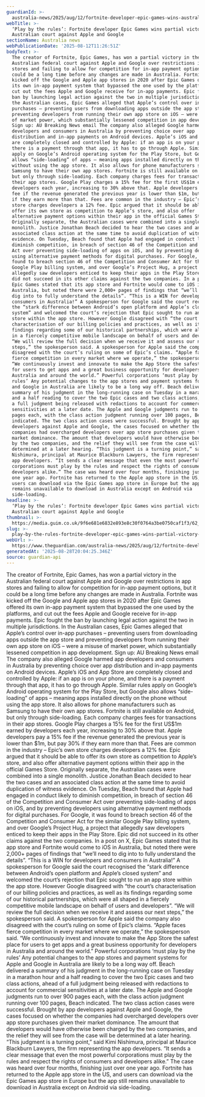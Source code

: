```yaml
---
guardianId: >-
  australia-news/2025/aug/12/fortnite-developer-epic-games-wins-australian-federal-court-apple-google
webTitle: >-
  ‘Play by the rules’: Fortnite developer Epic Games wins partial victory in
  Australian court against Apple and Google
sectionName: Australia news
webPublicationDate: '2025-08-12T11:26:51Z'
bodyText: >-
  The creator of Fortnite, Epic Games, has won a partial victory in the
  Australian federal court against Apple and Google over restrictions in app
  stores and failing to allow for competition for in-app payment options, but it
  could be a long time before any changes are made in Australia. Fortnite was
  kicked off the Google and Apple app stores in 2020 after Epic Games offered
  its own in-app payment system that bypassed the one used by the platforms, and
  cut out the fees Apple and Google receive for in-app payments. Epic fought the
  ban by launching legal action against the two in multiple jurisdictions. In
  the Australian cases, Epic Games alleged that Apple’s control over in-app
  purchases – preventing users from downloading apps outside the app store and
  preventing developers from running their own app store on iOS – were a misuse
  of market power, which substantially lessened competition in app development.
  Sign up: AU Breaking News email The company also alleged Google harmed app
  developers and consumers in Australia by preventing choice over app
  distribution and in-app payments on Android devices. Apple’s iOS and App Store
  are completely closed and controlled by Apple: if an app is on your phone, and
  there is a payment through that app, it has to go through Apple. Similar rules
  apply on Google’s Android operating system for the Play Store, but Google also
  allows “side-loading” of apps – meaning apps installed directly on the phone
  without using the app store. It also allows for phone manufacturers such as
  Samsung to have their own app stores. Fortnite is still available on Android,
  but only through side-loading. Each company charges fees for transactions in
  their app stores. Google Play charges a 15% fee for the first US$1m earned by
  developers each year, increasing to 30% above that. Apple developers pay a 15%
  fee if the revenue generated the previous year is lower than $1m, but pay 30%
  if they earn more than that. Fees are common in the industry – Epic’s own
  store charges developers a 12% fee. Epic argued that it should be able to
  offer its own store as competition to Apple’s store, and also offer
  alternative payment options within their app in the official Games Store.
  Originally separate, the Australian cases were combined into a single
  monolith. Justice Jonathan Beach decided to hear the two cases and an
  associated class action at the same time to avoid duplication of witness
  evidence. On Tuesday, Beach found that Apple had engaged in conduct likely to
  diminish competition, in breach of section 46 of the Competition and Consumer
  Act over preventing side-loading of apps on iOS, and by preventing developers
  using alternative payment methods for digital purchases. For Google, it was
  found to breach section 46 of the Competition and Consumer Act for the similar
  Google Play billing system, and over Google’s Project Hug, a project that
  allegedly saw developers enticed to keep their apps in the Play Store. Epic
  did not succeed in its other claims against the two companies. In a post on X,
  Epic Games stated that its app store and Fortnite would come to iOS in
  Australia, but noted there were 2,000+ pages of findings that “we’ll need to
  dig into to fully understand the details”. “This is a WIN for developers and
  consumers in Australia!” A spokesperson for Google said the court recognised
  the “stark difference between Android’s open platform and Apple’s closed
  system” and welcomed the court’s rejection that Epic sought to run an app
  store within the app store. However Google disagreed with “the court’s
  characterisation of our billing policies and practices, as well as its
  findings regarding some of our historical partnerships, which were all shaped
  in a fiercely competitive mobile landscape on behalf of users and developers”.
  “We will review the full decision when we receive it and assess our next
  steps,” the spokesperson said. A spokesperson for Apple said the company also
  disagreed with the court’s ruling on some of Epic’s claims. “Apple faces
  fierce competition in every market where we operate,” the spokesperson said.
  “We continuously invest and innovate to make the App Store the safest place
  for users to get apps and a great business opportunity for developers in
  Australia and around the world.” Powerful corporations ‘must play by the
  rules’ Any potential changes to the app stores and payment systems for Apple
  and Google in Australia are likely to be a long way off. Beach delivered a
  summary of his judgment in the long-running case on Tuesday in a marathon hour
  and a half reading to cover the two Epic cases and two class actions, ahead of
  a full judgment being released with redactions to account for commercial
  sensitivities at a later date. The Apple and Google judgments run to over 900
  pages each, with the class action judgment running over 100 pages, Beach
  indicated. The two class action cases were successful. Brought by app
  developers against Apple and Google, the cases focused on whether the
  companies had overcharged developers over app store purchases given their
  market dominance. The amount that developers would have otherwise been charged
  by the two companies, and the relief they will see from the case will be
  determined at a later hearing. “This judgment is a turning point,” said Kimi
  Nishimura, principal at Maurice Blackburn Lawyers, the firm representing the
  app developers. “It sends a clear message that even the most powerful
  corporations must play by the rules and respect the rights of consumers and
  developers alike.” The case was heard over four months, finishing just over
  one year ago. Fortnite has returned to the Apple app store in the US, and
  users can download via the Epic Games app store in Europe but the app still
  remains unavailable to download in Australia except on Android via
  side-loading.
headline: >-
  ‘Play by the rules’: Fortnite developer Epic Games wins partial victory in
  Australian court against Apple and Google
thumbnail: >-
  https://media.guim.co.uk/9f6e681e6832e893e8c30f0764a3be0750caf1f3/62_0_3750_3000/500.jpg
slug: >-
  play-by-the-rules-fortnite-developer-epic-games-wins-partial-victory-in-australian-court-against-apple-and-google
webUrl: >-
  https://www.theguardian.com/australia-news/2025/aug/12/fortnite-developer-epic-games-wins-australian-federal-court-apple-google
generatedAt: '2025-08-28T20:04:25.346Z'
source: guardian-api
---
```

The creator of Fortnite, Epic Games, has won a partial victory in the Australian federal court against Apple and Google over restrictions in app stores and failing to allow for competition for in-app payment options, but it could be a long time before any changes are made in Australia. Fortnite was kicked off the Google and Apple app stores in 2020 after Epic Games offered its own in-app payment system that bypassed the one used by the platforms, and cut out the fees Apple and Google receive for in-app payments. Epic fought the ban by launching legal action against the two in multiple jurisdictions. In the Australian cases, Epic Games alleged that Apple’s control over in-app purchases – preventing users from downloading apps outside the app store and preventing developers from running their own app store on iOS – were a misuse of market power, which substantially lessened competition in app development. Sign up: AU Breaking News email The company also alleged Google harmed app developers and consumers in Australia by preventing choice over app distribution and in-app payments on Android devices. Apple’s iOS and App Store are completely closed and controlled by Apple: if an app is on your phone, and there is a payment through that app, it has to go through Apple. Similar rules apply on Google’s Android operating system for the Play Store, but Google also allows “side-loading” of apps – meaning apps installed directly on the phone without using the app store. It also allows for phone manufacturers such as Samsung to have their own app stores. Fortnite is still available on Android, but only through side-loading. Each company charges fees for transactions in their app stores. Google Play charges a 15% fee for the first US$1m earned by developers each year, increasing to 30% above that. Apple developers pay a 15% fee if the revenue generated the previous year is lower than $1m, but pay 30% if they earn more than that. Fees are common in the industry – Epic’s own store charges developers a 12% fee. Epic argued that it should be able to offer its own store as competition to Apple’s store, and also offer alternative payment options within their app in the official Games Store. Originally separate, the Australian cases were combined into a single monolith. Justice Jonathan Beach decided to hear the two cases and an associated class action at the same time to avoid duplication of witness evidence. On Tuesday, Beach found that Apple had engaged in conduct likely to diminish competition, in breach of section 46 of the Competition and Consumer Act over preventing side-loading of apps on iOS, and by preventing developers using alternative payment methods for digital purchases. For Google, it was found to breach section 46 of the Competition and Consumer Act for the similar Google Play billing system, and over Google’s Project Hug, a project that allegedly saw developers enticed to keep their apps in the Play Store. Epic did not succeed in its other claims against the two companies. In a post on X, Epic Games stated that its app store and Fortnite would come to iOS in Australia, but noted there were 2,000+ pages of findings that “we’ll need to dig into to fully understand the details”. “This is a WIN for developers and consumers in Australia!” A spokesperson for Google said the court recognised the “stark difference between Android’s open platform and Apple’s closed system” and welcomed the court’s rejection that Epic sought to run an app store within the app store. However Google disagreed with “the court’s characterisation of our billing policies and practices, as well as its findings regarding some of our historical partnerships, which were all shaped in a fiercely competitive mobile landscape on behalf of users and developers”. “We will review the full decision when we receive it and assess our next steps,” the spokesperson said. A spokesperson for Apple said the company also disagreed with the court’s ruling on some of Epic’s claims. “Apple faces fierce competition in every market where we operate,” the spokesperson said. “We continuously invest and innovate to make the App Store the safest place for users to get apps and a great business opportunity for developers in Australia and around the world.” Powerful corporations ‘must play by the rules’ Any potential changes to the app stores and payment systems for Apple and Google in Australia are likely to be a long way off. Beach delivered a summary of his judgment in the long-running case on Tuesday in a marathon hour and a half reading to cover the two Epic cases and two class actions, ahead of a full judgment being released with redactions to account for commercial sensitivities at a later date. The Apple and Google judgments run to over 900 pages each, with the class action judgment running over 100 pages, Beach indicated. The two class action cases were successful. Brought by app developers against Apple and Google, the cases focused on whether the companies had overcharged developers over app store purchases given their market dominance. The amount that developers would have otherwise been charged by the two companies, and the relief they will see from the case will be determined at a later hearing. “This judgment is a turning point,” said Kimi Nishimura, principal at Maurice Blackburn Lawyers, the firm representing the app developers. “It sends a clear message that even the most powerful corporations must play by the rules and respect the rights of consumers and developers alike.” The case was heard over four months, finishing just over one year ago. Fortnite has returned to the Apple app store in the US, and users can download via the Epic Games app store in Europe but the app still remains unavailable to download in Australia except on Android via side-loading.
